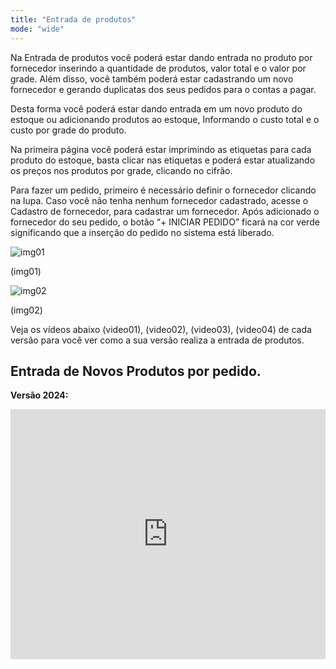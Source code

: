 ```yaml
---
title: "Entrada de produtos"
mode: "wide"
---
```


Na Entrada de produtos você poderá estar dando entrada no produto por fornecedor inserindo a quantidade de produtos, valor total e o valor por grade. Além disso, você também poderá estar cadastrando um novo fornecedor e gerando duplicatas dos seus pedidos para o contas a pagar.

Desta forma você poderá estar dando entrada em um novo produto do estoque ou adicionando produtos ao estoque, Informando o custo total e o custo por grade do produto.

Na primeira página você poderá estar imprimindo as etiquetas para cada produto do estoque, basta clicar nas etiquetas e poderá estar atualizando os preços nos produtos por grade, clicando no cifrão.

Para fazer um pedido, primeiro é necessário definir o fornecedor clicando na lupa. Caso você não tenha nenhum fornecedor cadastrado, acesse o Cadastro de fornecedor, para cadastrar um fornecedor. Após adicionado o fornecedor do seu pedido, o botão “\+ INICIAR PEDIDO” ficará na cor verde significando que a inserção do pedido no sistema está liberado.

![img01](https://file.notion.so/f/f/75bd09c2-1c6e-403f-8932-d67de392168a/c0ba3531-b49c-497a-a439-d422fadee390/Untitled.png?table=block&id=1292c544-c661-49df-b928-d6b0d32e3b71&spaceId=75bd09c2-1c6e-403f-8932-d67de392168a&expirationTimestamp=1744329600000&signature=ppCVjoq57Zsc8b8i6EgOIW8OkmA4mFeTHM0lTQH2vRs&downloadName=Untitled.png)

(img01)

![img02](https://file.notion.so/f/f/75bd09c2-1c6e-403f-8932-d67de392168a/f3443873-d9af-4fc9-9fc5-fd059ab8d312/Untitled.png?table=block&id=9973d613-5e71-4520-bbf2-76f5b5e17ca7&spaceId=75bd09c2-1c6e-403f-8932-d67de392168a&expirationTimestamp=1744329600000&signature=ktOsdvGpKC4WCcVQuVrEAkdiFSW8QrkwVVUnFI1yIJ4&downloadName=Untitled.png)

(img02)

Veja os vídeos abaixo (video01), (video02), (video03), (video04) de cada versão para você ver como a sua versão realiza a entrada de produtos.

## Entrada de Novos Produtos por pedido.

**Versão 2024:**

<iframe width="100%" height="400" src="https://www.youtube.com/embed/LDQb3eNypOo" title="Como realizar a entrada dos produtos?| Produtos Aguhlão Web" frameborder="0" allow="accelerometer; autoplay; clipboard-write; encrypted-media; gyroscope; picture-in-picture; web-share" referrerpolicy="strict-origin-when-cross-origin" allowfullscreen />

**Versão 2023:**

<iframe width="100%" height="400" src="https://www.youtube.com/embed/EFa5gQDJars" title="Como fazer Pedido de Produto e Adicionar os itens no estoque  Entrada | Produtos Agulhão Web" frameborder="0" allow="accelerometer; autoplay; clipboard-write; encrypted-media; gyroscope; picture-in-picture; web-share" referrerpolicy="strict-origin-when-cross-origin" allowfullscreen />

**Versão 2022:**

<iframe width="100%" height="400" src="https://www.youtube.com/embed/-BLRosJZjEw" title="Como fazer a Entrada de Produto  existente  | Produtos Agulhão Web" frameborder="0" allow="accelerometer; autoplay; clipboard-write; encrypted-media; gyroscope; picture-in-picture; web-share" referrerpolicy="strict-origin-when-cross-origin" allowfullscreen />

**Versão 2020:**

<iframe width="100%" height="400" src="https://www.youtube.com/embed/Bm2nEmsp2xs" title="Entrada de produtos - Novo produto" frameborder="0" allow="accelerometer; autoplay; clipboard-write; encrypted-media; gyroscope; picture-in-picture; web-share" referrerpolicy="strict-origin-when-cross-origin" allowfullscreen />